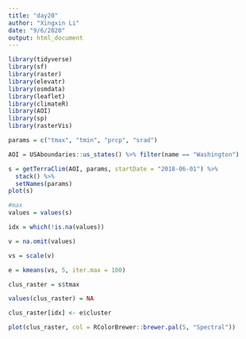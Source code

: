 ```yaml
---
title: "day20"
author: "Xingxin Li"
date: "9/6/2020"
output: html_document
---
```


```r
library(tidyverse)
library(sf)
library(raster)
library(elevatr)
library(osmdata)
library(leaflet)
library(climateR)
library(AOI)
library(sp)
library(rasterVis)
```


```r
params = c("tmax", "tmin", "prcp", "srad")

AOI = USAboundaries::us_states() %>% filter(name == "Washington")

s = getTerraClim(AOI, params, startDate = "2018-06-01") %>% 
  stack() %>% 
  setNames(params)
plot(s)

#max
values = values(s)

idx = which(!is.na(values))

v = na.omit(values)

vs = scale(v)

e = kmeans(vs, 5, iter.max = 100)

clus_raster = s$tmax

values(clus_raster) = NA

clus_raster[idx] <- e$cluster

plot(clus_raster, col = RColorBrewer::brewer.pal(5, "Spectral"))


```


